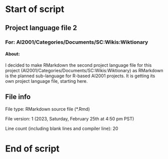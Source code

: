 # Start of script

## Project language file 2

### For: AI2001/Categories/Documents/SC:Wikis:Wiktionary

#### About:

I decided to make RMarkdown the second project language file for this project (AI2001/Categories/Documents/SC:Wikis:Wiktionary) as RMarkdown is the planned sub-language for R-based AI2001 projects. It is getting its own project language file, starting here.

## File info

File type: RMarkdown source file (*.Rmd)

File version: 1 (2023, Saturday, February 25th at 4:50 pm PST)

Line count (including blank lines and compiler line): 20

# End of script
